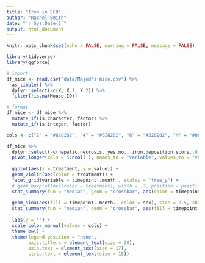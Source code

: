 ```yaml
---
title: "Iron in SCD"
author: "Rachel Smith"
date: "`r Sys.Date()`"
output: html_document
---
```


```r

knitr::opts_chunk$set(echo = FALSE, warning = FALSE, message = FALSE)

library(tidyverse)
library(ggforce)

```

```r

# import
df_mice <- read.csv("data/Majed's mice.csv") %>% 
  as_tibble() %>% 
  dplyr::select(-c(X, X.1, X.2)) %>% 
  filter(!is.na(Mouse.ID))

# format
df_mice <- df_mice %>% 
  mutate_if(is.character, factor) %>% 
  mutate_if(is.integer, factor)

```

```r

cols <- c("2" = "#828282", "4" = "#828282", "6" = "#828282", "M" = "#0072B2", "F" = "#CC79A7")

df_mice %>% 
  dplyr::select(-c(hepatic.necrosis..yes.no., iron.deposition.score..0.4...spleen., iron.deposition.score..0.4...liver., iron.deposition.score..0.4..kidney.)) %>% 
  pivot_longer(cols = 5:ncol(.), names_to = "variable", values_to = "value") %>% 
  
  ggplot(aes(x = treatment, y = value)) +
  geom_violin(aes(color = treatment)) +
  facet_grid(variable ~ timepoint..month., scales = "free_y") +
  # geom_boxplot(aes(color = treatment), width = .3, position = position_dodge(0.9), outlier.shape = NA, alpha = 0.1) +
  stat_summary(fun = "median", geom = "crossbar", aes(color = timepoint..month.), position = position_dodge(), size = .3, lty = 2) +
  
  geom_sina(aes(fill = timepoint..month., color = sex), size = 2.5, shape = 1) +
  stat_summary(fun = "median", geom = "crossbar", aes(fill = timepoint..month., color = sex), position = position_dodge(), size = .2) +
  
  labs(y = "") +
  scale_color_manual(values = cols) +
  theme_bw() +
  theme(legend.position = "none",
        axis.title.x = element_text(size = 20),
        axis.text = element_text(size = 17),
        strip.text = element_text(size = 15))

```

